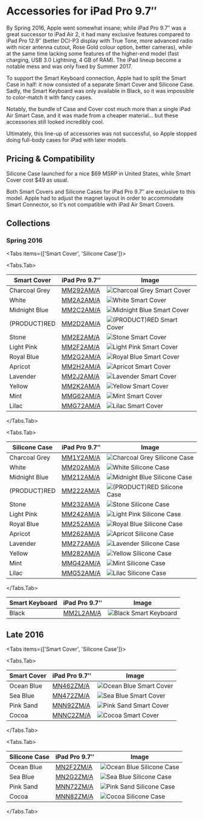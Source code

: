 
# Accessories for iPad Pro 9.7″

By Spring 2016, Apple went somewhat insane; while iPad Pro 9.7″ was a great successor to iPad Air 2, it had many exclusive features compared to iPad Pro 12.9″ (better DCI-P3 display with True Tone, more advanced radio with nicer antenna cutout, Rose Gold colour option, better cameras), while at the same time lacking some features of the higher-end model (fast charging, USB 3.0 Lightning, 4 GB of RAM). The iPad lineup become a notable mess and was only fixed by Summer 2017.

To support the Smart Keyboard connection, Apple had to split the Smart Case in half: it now consisted of a separate Smart Cover and Silicone Case. Sadly, the Smart Keyboard was only available in Black, so it was impossible to color-match it with fancy cases.

Notably, the bundle of Case and Cover cost much more than a single iPad Air Smart Case, and it was made from a cheaper material… but these accessories still looked incredibly cool.

Ultimately, this line-up of accessories was not successful, so Apple stopped doing full-body cases for iPad with later models.

## Pricing & Compatibility

Silicone Case launched for a nice \$69 MSRP in United States, while Smart Cover cost \$49 as usual.

Both Smart Covers and Silicone Cases for iPad Pro 9.7″ are exclusive to this model. Apple had to adjust the magnet layout in order to accommodate Smart Connector, so it's not compatible with iPad Air Smart Covers.

## Collections

### Spring 2016

<Tabs
  items={['Smart Cover', 'Silicone Case']}>

<Tabs.Tab>

| Smart Cover | iPad Pro 9.7″ | Image |
| --- | --- | --- |
| Charcoal Grey | [MM292AM/A](/everycase/MM292) | ![Charcoal Grey Smart Cover](/everyphone/MM292.png) |
| White | [MM2A2AM/A](/everycase/MM2A2) | ![White Smart Cover](/everyphone/MM2A2.png) |
| Midnight Blue | [MM2C2AM/A](/everycase/MM2C2) | ![Midnight Blue Smart Cover](/everyphone/MM2C2.png) |
| (PRODUCT)RED | [MM2D2AM/A](/everycase/MM2D2) | ![(PRODUCT)RED Smart Cover](/everyphone/MM2D2.png) |
| Stone | [MM2E2AM/A](/everycase/MM2E2) | ![Stone Smart Cover](/everyphone/MM2E2.png) |
| Light Pink | [MM2F2AM/A](/everycase/MM2F2) | ![Light Pink Smart Cover](/everyphone/MM2F2.png) |
| Royal Blue | [MM2G2AM/A](/everycase/MM2G2) | ![Royal Blue Smart Cover](/everyphone/MM2G2.png) |
| Apricot | [MM2H2AM/A](/everycase/MM2H2) | ![Apricot Smart Cover](/everyphone/MM2H2.png) |
| Lavender | [MM2J2AM/A](/everycase/MM2J2) | ![Lavender Smart Cover](/everyphone/MM2J2.png) |
| Yellow | [MM2K2AM/A](/everycase/MM2K2) | ![Yellow Smart Cover](/everyphone/MM2K2.png) |
| Mint | [MMG62AM/A](/everycase/MMG62) | ![Mint Smart Cover](/everyphone/MMG62.png) |
| Lilac | [MMG72AM/A](/everycase/MMG72) | ![Lilac Smart Cover](/everyphone/MMG72.png) |

</Tabs.Tab>

<Tabs.Tab>

| Silicone Case | iPad Pro 9.7″ | Image |
| --- | --- | --- |
| Charcoal Grey | [MM1Y2AM/A](/everycase/MM1Y2) | ![Charcoal Grey Silicone Case](/everyphone/MM1Y2.png) |
| White | [MM202AM/A](/everycase/MM202) | ![White Silicone Case](/everyphone/MM202.png) |
| Midnight Blue | [MM212AM/A](/everycase/MM212) | ![Midnight Blue Silicone Case](/everyphone/MM212.png) |
| (PRODUCT)RED | [MM222AM/A](/everycase/MM222) | ![(PRODUCT)RED Silicone Case](/everyphone/MM222.png) |
| Stone | [MM232AM/A](/everycase/MM232) | ![Stone Silicone Case](/everyphone/MM232.png) |
| Light Pink | [MM242AM/A](/everycase/MM242) | ![Light Pink Silicone Case](/everyphone/MM242.png) |
| Royal Blue | [MM252AM/A](/everycase/MM252) | ![Royal Blue Silicone Case](/everyphone/MM252.png) |
| Apricot | [MM262AM/A](/everycase/MM262) | ![Apricot Silicone Case](/everyphone/MM262.png) |
| Lavender | [MM272AM/A](/everycase/MM272) | ![Lavender Silicone Case](/everyphone/MM272.png) |
| Yellow | [MM282AM/A](/everycase/MM282) | ![Yellow Silicone Case](/everyphone/MM282.png) |
| Mint | [MMG42AM/A](/everycase/MMG42) | ![Mint Silicone Case](/everyphone/MMG42.png) |
| Lilac | [MMG52AM/A](/everycase/MMG52) | ![Lilac Silicone Case](/everyphone/MMG52.png) |

</Tabs.Tab>
</Tabs>

| Smart Keyboard | iPad Pro 9.7″ | Image |
| --- | --- | --- |
| Black | [MM2L2AM/A](/everycase/MM2L2) | ![Black Smart Keyboard](/everyphone/MM2L2.png) |

## Late 2016

<Tabs
  items={['Smart Cover', 'Silicone Case']}>

<Tabs.Tab>

| Smart Cover | iPad Pro 9.7″ | Image |
| --- | --- | --- |
| Ocean Blue | [MN462ZM/A](/everycase/MN462) | ![Ocean Blue Smart Cover](/everyphone/MN462.png) |
| Sea Blue | [MN472ZM/A](/everycase/MN472) | ![Sea Blue Smart Cover](/everyphone/MN472.png) |
| Pink Sand | [MNN92ZM/A](/everycase/MNN92) | ![Pink Sand Smart Cover](/everyphone/MNN92.png) |
| Cocoa | [MNNC2ZM/A](/everycase/MNNC2) | ![Cocoa Smart Cover](/everyphone/MNNC2.png) |

</Tabs.Tab>

<Tabs.Tab>

| Silicone Case | iPad Pro 9.7″ | Image |
| --- | --- | --- |
| Ocean Blue | [MN2F2ZM/A](/everycase/MN2F2) | ![Ocean Blue Silicone Case](/everyphone/MN2F2.png) |
| Sea Blue | [MN2G2ZM/A](/everycase/MN2G2) | ![Sea Blue Silicone Case](/everyphone/MN2G2.png) |
| Pink Sand | [MNN72ZM/A](/everycase/MNN72) | ![Pink Sand Silicone Case](/everyphone/MNN72.png) |
| Cocoa | [MNN82ZM/A](/everycase/MNN82) | ![Cocoa Silicone Case](/everyphone/MNN82.png) |

</Tabs.Tab>
</Tabs>
